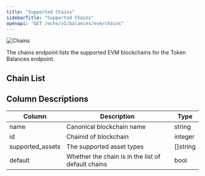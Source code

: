 ```yaml
---
title: "Supported Chains"
sidebarTitle: "Supported Chains"
openapi: "GET /echo/v1/balances/evm/chains"
---
```


<Frame>
  <img
    src="/images/evm/Chains.svg"
    alt="Chains"
    title="Chains"
    className="mx-auto"
    style={{ width:"100%" }}
  />
</Frame>

The chains endpoint lists the supported EVM blockchains for the Token Balances endpoint.

## Chain List


<Chains url="https://api.dune.com/api/echo/v1/balances/evm/chains" />

## Column Descriptions

| Column           | Description                                        | Type     |
| ---------------- | -------------------------------------------------- | -------- |
| name             | Canonical blockchain name                          | string   |
| id               | Chainid of blockchain                              | integer  |
| supported_assets | The supported asset types                          | []string |
| default          | Whether the chain is in the list of default chains | bool     |